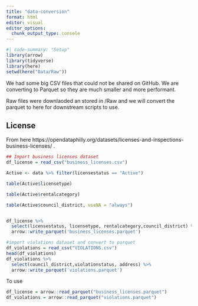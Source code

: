 ```yaml
---
title: "data-conversion"
format: html
editor: visual
editor_options: 
  chunk_output_type: console
---
```


```r
#| code-summary: "Setup"
library(arrow)
library(tidyverse)
library(here)
setwd(here("Data/Raw"))

```

We had some big CSV files that could not be shared on GitHub. We are converting to Parquet so they are much smaller and more performant.

Raw files were downlaoded an stored in /Raw and we will convert the parquet to here for downstream scripts to use.

## License

From here https://opendataphilly.org/datasets/licenses-and-inspections-business-licenses/ .

```r

## Import business licenses dataset
df_license = read_csv("business_licenses.csv")

Active <- data %>% filter(licensestatus == "Active")

table(Active$licensetype)

table(Active$rentalcategory)

table(Active$council_district, useNA = "always")


df_license %>% 
  select(licensestatus, licensetype, rentalcategory,council_district) %>% 
  arrow::write_parquet('business_licenses.parquet')

#import violations dataset and convert to parquet
df_violations = read_csv("VIOLATIONS.csv")
head(df_violations)
df_violations %>% 
  select(council_district,violationstatus, address) %>% 
  arrow::write_parquet('violations.parquet')

```

To use

```r

df_license = arrow::read_parquet("business_licenses.parquet")
df_violations = arrow::read_parquet("violations.parquet")

```
